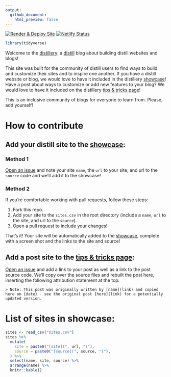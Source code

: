 ```yaml
---
output:
  github_document:
    html_preview: false
---
```


<!-- README.md is generated from README.Rmd. Please edit that file -->

<!-- badges: start -->
[![Render & Deploy Site](https://github.com/jhelvy/distillery/actions/workflows/build_site.yml/badge.svg?branch=main)](https://github.com/jhelvy/distillery/actions/workflows/build_site.yml)
[![Netlify Status](https://api.netlify.com/api/v1/badges/2355cde2-cab8-411b-ad51-e55dd5422c59/deploy-status)](https://app.netlify.com/sites/distillery/deploys)
<!-- badges: end -->

```r
library(tidyverse)
```

Welcome to the [distillery](https://distillery.rbind.io/): a [distill](https://rstudio.github.io/distill/) blog about building distill websites and blogs!

This site was built for the community of distill users to find ways to build and customize their sites and to inspire one another. If you have a distill website or blog, we would love to have it included in the distillery [showcase](https://distillery.rbind.io/showcase.html)! Have a post about ways to customize or add new features to your blog? We would love to have it included on the distillery [tips & tricks page](https://distillery.rbind.io/tips_and_tricks.html)!

This is an inclusive community of blogs for everyone to learn from. Please, add yourself!

# How to contribute

## Add your distill site to the [showcase](https://distillery.rbind.io/showcase.html):

### Method 1

[Open an issue](https://github.com/jhelvy/distillery/issues) and note your site `name`, the `url` to your site, and url to the `source` code and we'll add it to the showcase!

### Method 2

If you're comfortable working with pull requests, follow these steps:

1. Fork this repo.
2. Add your site to the `sites.csv` in the root directory (include a `name`, `url` to the site, and url to the `source`).
3. Open a pull request to include your changes!

That's it! Your site will be automatically added to the [showcase](https://distillery.rbind.io/showcase.html), complete with a screen shot and the links to the site and source!

## Add a post site to the [tips & tricks page](https://distillery.rbind.io/tips_and_tricks.html):

[Open an issue](https://github.com/jhelvy/distillery/issues) and add a link to your post as well as a link to the post source code. We'll copy over the source files and rebuilt the post here, inserting the following attribution statement at the top:

```
> Note: This post was originally written by [name](link) and copied here on {date} - see the original post [here](link) for a potentially updated version.
```

# List of sites in showcase:

```r
sites <- read_csv("sites.csv")
sites %>%
  mutate(
    site = paste0("[site](", url, ")"),
    source = paste0("[source](", source, ")"),
  ) %>%
  select(name, site, source) %>%
  arrange(name) %>%
  knitr::kable()
```
